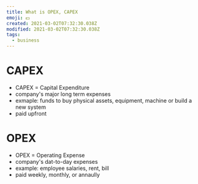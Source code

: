 ```yaml
---
title: What is OPEX, CAPEX
emoji: 💵
created: 2021-03-02T07:32:30.038Z
modified: 2021-03-02T07:32:30.038Z
tags:
  - business
---
```


# CAPEX

- CAPEX = Capital Expenditure
- company's major long term expenses
- exmaple: funds to buy physical assets, equipment, machine or build a new system
- paid upfront

# OPEX

- OPEX = Operating Expense
- company's dat-to-day expenses
- example: employee salaries, rent, bill
- paid weekly, monthly, or annaully
